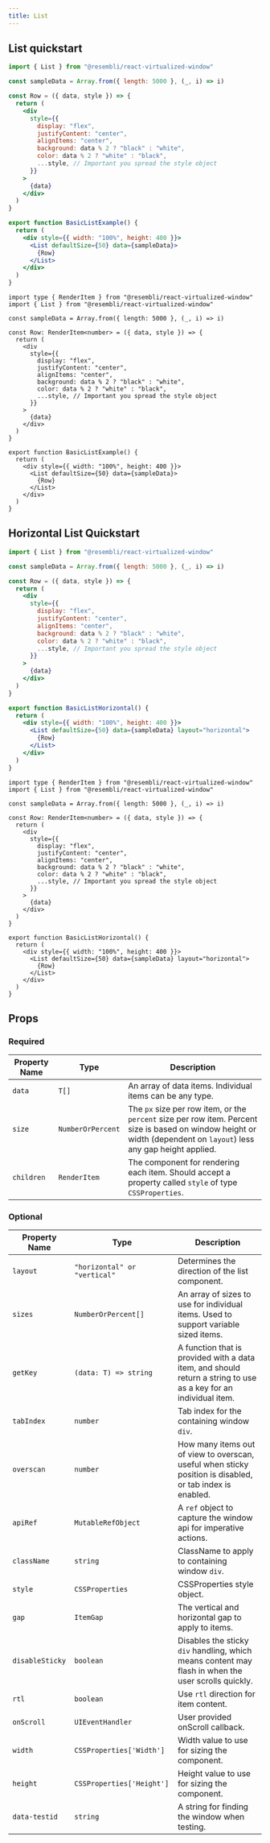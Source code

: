 ```yaml
---
title: List
---
```


## List quickstart



<BasicListExample />

<Tabs>
<TabItem value="js" label="JavaScript">

```jsx
import { List } from "@resembli/react-virtualized-window"

const sampleData = Array.from({ length: 5000 }, (_, i) => i)

const Row = ({ data, style }) => {
  return (
    <div
      style={{
        display: "flex",
        justifyContent: "center",
        alignItems: "center",
        background: data % 2 ? "black" : "white",
        color: data % 2 ? "white" : "black",
        ...style, // Important you spread the style object
      }}
    >
      {data}
    </div>
  )
}

export function BasicListExample() {
  return (
    <div style={{ width: "100%", height: 400 }}>
      <List defaultSize={50} data={sampleData}>
        {Row}
      </List>
    </div>
  )
}
```

</TabItem>
<TabItem value="ts" label="TypeScript">

```tsx
import type { RenderItem } from "@resembli/react-virtualized-window"
import { List } from "@resembli/react-virtualized-window"

const sampleData = Array.from({ length: 5000 }, (_, i) => i)

const Row: RenderItem<number> = ({ data, style }) => {
  return (
    <div
      style={{
        display: "flex",
        justifyContent: "center",
        alignItems: "center",
        background: data % 2 ? "black" : "white",
        color: data % 2 ? "white" : "black",
        ...style, // Important you spread the style object
      }}
    >
      {data}
    </div>
  )
}

export function BasicListExample() {
  return (
    <div style={{ width: "100%", height: 400 }}>
      <List defaultSize={50} data={sampleData}>
        {Row}
      </List>
    </div>
  )
}
```

</TabItem>
</Tabs>

## Horizontal List Quickstart


<BasicListHorizontal />

<Tabs>
<TabItem value="js" label="JavaScript">

```jsx
import { List } from "@resembli/react-virtualized-window"

const sampleData = Array.from({ length: 5000 }, (_, i) => i)

const Row = ({ data, style }) => {
  return (
    <div
      style={{
        display: "flex",
        justifyContent: "center",
        alignItems: "center",
        background: data % 2 ? "black" : "white",
        color: data % 2 ? "white" : "black",
        ...style, // Important you spread the style object
      }}
    >
      {data}
    </div>
  )
}

export function BasicListHorizontal() {
  return (
    <div style={{ width: "100%", height: 400 }}>
      <List defaultSize={50} data={sampleData} layout="horizontal">
        {Row}
      </List>
    </div>
  )
}
```

</TabItem>
<TabItem value="ts" label="TypeScript">

```tsx
import type { RenderItem } from "@resembli/react-virtualized-window"
import { List } from "@resembli/react-virtualized-window"

const sampleData = Array.from({ length: 5000 }, (_, i) => i)

const Row: RenderItem<number> = ({ data, style }) => {
  return (
    <div
      style={{
        display: "flex",
        justifyContent: "center",
        alignItems: "center",
        background: data % 2 ? "black" : "white",
        color: data % 2 ? "white" : "black",
        ...style, // Important you spread the style object
      }}
    >
      {data}
    </div>
  )
}

export function BasicListHorizontal() {
  return (
    <div style={{ width: "100%", height: 400 }}>
      <List defaultSize={50} data={sampleData} layout="horizontal">
        {Row}
      </List>
    </div>
  )
}
```

</TabItem>
</Tabs>

## Props

### Required

| Property Name | Type              | Description                                                                                                                                                          |
| ------------- | ----------------- | -------------------------------------------------------------------------------------------------------------------------------------------------------------------- |
| `data`        | `T[]`             | An array of data items. Individual items can be any type.                                                                                                            |
| `size`        | `NumberOrPercent` | The `px` size per row item, or the `percent` size per row item. Percent size is based on window height or width (dependent on `layout`) less any gap height applied. |
| `children`    | `RenderItem`      | The component for rendering each item. Should accept a property called `style` of type `CSSProperties`.                                                              |

### Optional

| Property Name   | Type                         | Description                                                                                                      |
| --------------- | ---------------------------- | ---------------------------------------------------------------------------------------------------------------- |
| `layout`        | `"horizontal" or "vertical"` | Determines the direction of the list component.                                                                  |
| `sizes`         | `NumberOrPercent[]`          | An array of sizes to use for individual items. Used to support variable sized items.                             |
| `getKey`        | `(data: T) => string`        | A function that is provided with a data item, and should return a string to use as a key for an individual item. |
| `tabIndex`      | `number`                     | Tab index for the containing window `div`.                                                                       |
| `overscan`      | `number`                     | How many items out of view to overscan, useful when sticky position is disabled, or tab index is enabled.        |
| `apiRef`        | `MutableRefObject`           | A `ref` object to capture the window api for imperative actions.                                                 |
| `className`     | `string`                     | ClassName to apply to containing window `div`.                                                                   |
| `style`         | `CSSProperties`              | CSSProperties style object.                                                                                      |
| `gap`           | `ItemGap`                    | The vertical and horizontal gap to apply to items.                                                               |
| `disableSticky` | `boolean`                    | Disables the sticky `div` handling, which means content may flash in when the user scrolls quickly.              |
| `rtl`           | `boolean`                    | Use `rtl` direction for item content.                                                                            |
| `onScroll`      | `UIEventHandler`             | User provided onScroll callback.                                                                                 |
| `width`         | `CSSProperties['Width']`     | Width value to use for sizing the component.                                                                     |
| `height`        | `CSSProperties['Height']`    | Height value to use for sizing the component.                                                                    |
| `data-testid`   | `string`                     | A string for finding the window when testing.                                                                    |
